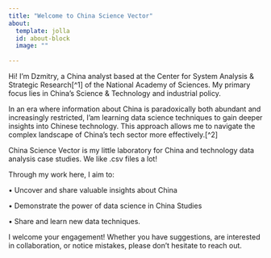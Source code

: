 ```yaml
---
title: "Welcome to China Science Vector"
about:
  template: jolla
  id: about-block
  image: ""
  
---
```


Hi! I'm Dzmitry, a China analyst based at the Center for System Analysis & Strategic Research[^1] of the National Academy of Sciences. My primary focus lies in China's Science & Technology and industrial policy.

In an era where information about China is paradoxically both abundant and increasingly restricted, I'am learning data science techniques to gain deeper insights into Chinese technology. This approach allows me to navigate the complex landscape of China's tech sector more effectively.[^2]

China Science Vector is my little laboratory for China and technology data analysis case studies. We like .csv files a lot!

Through my work here, I aim to:

• Uncover and share valuable insights about China

• Demonstrate the power of data science in China Studies

• Share and learn new data techniques.

I welcome your engagement! Whether you have suggestions, are interested in collaboration, or notice mistakes, please don't hesitate to reach out.